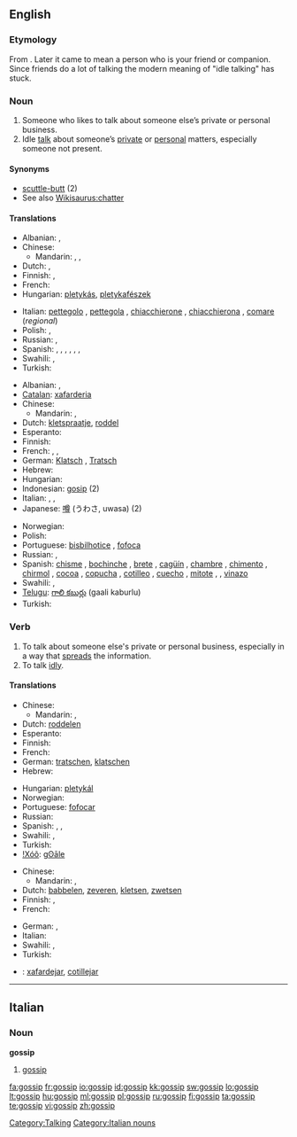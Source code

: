 {{wikipedia|dab=gossip (disambiguation)|gossip}}
==English==

===Etymology===
From {{etyl|ang}} {{term|godsibb|lang=ang||godparent}}. Later it came to mean a person who is your friend or companion. Since friends do a lot of talking the modern meaning of "idle talking" has stuck.

===Noun===
{{wikipedia}}
{{en-noun}}

# Someone who likes to talk about someone else’s private or personal business.
# Idle [[talk]] about someone’s [[private]] or [[personal]] matters, especially someone not present.

====Synonyms====
* [[scuttle-butt]] (2)
* See also [[Wikisaurus:chatter]]

====Translations====
{{trans-top|person}}
* Albanian: {{t-|sq|thashethemexhi|m|xs=Albanian}}, {{t+|sq|çuçurjar|m|xs=Albanian}}
* Chinese:
** Mandarin: {{t|cmn|愛說閒話的人|sc=Hani}}, {{t|cmn|爱说闲话的人|tr=ài shuō xiánhuà de rén|sc=Hani}}, {{t|cmn|八卦的人|tr=bāguà de rén|sc=Hani}}
* Dutch: {{t+|nl|roddelaar|m}}, {{t+|nl|roddelaarster|f}}
* Finnish: {{t|fi|juoruilija}},  {{t-|fi|juorukello}}
* French: {{t+|fr|commère|f}}
* Hungarian: [[pletykás]], [[pletykafészek]]
{{trans-mid}}
* Italian: [[pettegolo]] {{m}},  [[pettegola]] {{f}}, [[chiacchierone]] {{m}}, [[chiacchierona]] {{f}}, [[comare]] {{f}} (''regional'')
* Polish: {{t+|pl|plotkarz|m}}, {{t+|pl|plotkarka|f}}
* Russian: {{t|ru|сплетник|m|tr=spl'étnik}}, {{t|ru|сплетница|m|tr=spl'étnica}}
* Spanish: {{t|es|chismoso|m}}, {{t|es|chismosa|f}} {{italbrac|especially Latin America}}, {{t|es|copuchento|m}} {{italbrac|Chile|colloquial}}, {{t|es|argüendero|m}}, {{t|es|argüendera|f}} {{italbrac|Mexico|colloquial}},  {{t-|es|alcahuete|m}},  {{t|es|cotilla|m|f}}
* Swahili: {{t+|sw|tetesi|xs=Swahili}},  {{t+|sw|fitina|xs=Swahili}}
* Turkish: {{t+|tr|dedikoducu}}
{{trans-bottom}}

{{trans-top|idle talk}}
* Albanian: {{t-|sq|thashetheme|f|xs=Albanian}}, {{t+|sq|çuçurimë|f|xs=Albanian}}
* [[Catalan]]: [[xafarderia]] {{f}}
* Chinese:
** Mandarin: {{t-|cmn|閒話|sc=Hani}}, {{t-|cmn|闲话|tr=xiánhuá|sc=Hani}}
* Dutch: [[kletspraatje]], [[roddel]]
* Esperanto: {{t-|eo|klaĉo|xs=Esperanto}}
* Finnish: {{t-|fi|juoru}}
* French: {{t+|fr|commérage}},  {{t|fr|ragot}},  {{t|fr|cancan}}
* German: [[Klatsch]] {{m}}, [[Tratsch]] {{m}}
* Hebrew: {{t-|he|רכילות|f|tr=rehilut}}
* Hungarian: {{t+|hu|pletyka}}
* Indonesian: [[gosip]] (2)
* Italian: {{t+|it|pettegolezzo|m}}, {{t-|it|chiacchera|f}}, {{t+|it|diceria|f}}
* Japanese: [[噂]] (うわさ, uwasa) (2)
{{trans-mid}}
* Norwegian: {{t|no|sladder|n}}
* Polish: {{t+|pl|plotka|f}}
* Portuguese: [[bisbilhotice]] {{f}},  [[fofoca]] {{f}} {{italbrac|Brazil}}
* Russian: {{t|ru|сплетни|f|p||tr=spl'étni}}, {{t|ru|слухи|m|p|tr=slúxi}}
* Spanish: [[chisme]] {{m}} {{italbrac|especially Latin America}}, [[bochinche]] {{m}} {{italbrac|Colombian Atlantic Coast|Dominican Republic|Panama|Puerto Rico - colloquial}}, [[brete]] {{f}} {{italbrac|Cuba|colloquial}},   [[cagüín]] {{m}} {{italbrac|Chile|colloquial}}, [[chambre]] {{m}} {{italbrac|El Salvador|Honduras - colloquial}},  [[chimento]] {{m}} {{italbrac|Argentina|Uruguay - colloquial}}, [[chirmol]] {{m}} {{italbrac|Guatemala|colloquial}}, [[cocoa]] {{f}} {{italbrac|Panama|colloquial}},  [[copucha]] {{f}} {{italbrac|Chile|colloquial}},  [[cotilleo]] {{m}} {{italbrac|Spain}}, [[cuecho]] {{m}} {{italbrac|Nicaragua|colloquial}}, [[mitote]] {{m}}, {{t-|es|argüende|m}} {{italbrac|Mexico|colloquial}}, [[vinazo]] {{m}} {{italbrac|Costa Rica|colloquial}}
* Swahili: {{t+|sw|tetesi|xs=Swahili}},  {{t+|sw|fitina|xs=Swahili}}
* [[Telugu]]: [[గాలి కబుర్లు]] (gaali kaburlu)
* Turkish: {{t+|tr|dedikodu}}
{{trans-bottom}}

===Verb===
{{en-verb|gossips|'''[[gossiping]]''' ''or'' '''[[gossipping]]'''|'''[[gossiped]]''' ''or'' '''[[gossipped]]'''}}

# To talk about someone else's private or personal business, especially in a way that [[spread]]s the information.
# To talk [[idly]].

====Translations====
{{trans-top|to talk about someone else's private or personal business}}
* Chinese:
** Mandarin: {{t|cmn|說閒話|sc=Hani}}, {{t|cmn|说闲话|tr=shuō xiánhuà|sc=Hani}}
* Dutch: [[roddelen]]
* Esperanto: {{t|eo|klaĉi}}
* Finnish: {{t-|fi|juoruta}}
* French: {{t+|fr|commérer}}
* German: [[tratschen]], [[klatschen]]
* Hebrew: {{t-|he|לרכל}}
{{trans-mid}}
* Hungarian: [[pletykál]]
* Norwegian: {{t|no|sladre}}
* Portuguese: [[fofocar]] {{qualifier|Brazil}}
* Russian: {{t|ru|сплетничать|tr=spl'étničat'}} {{impf}}
* Spanish: {{t-|es|chismear}},  {{t-|es|cotillear}},  {{t-|es|chismorrear}}
* Swahili: {{t+|sw|fakachi|xs=Swahili}},  {{t+|sw|fitina|xs=Swahili}}
* Turkish: {{t|tr|dedikodu yapmak}}
* [[!Xóõ]]: [[gʘāle]]
{{trans-bottom}}

{{trans-top|to talk idly}}
* Chinese:
** Mandarin: {{t|cmn|說閒聊|sc=Hani}}, {{t|cmn|说闲聊|tr=shuō xiánliáo|sc=Hani}}
* Dutch: [[babbelen]], [[zeveren]], [[kletsen]], [[zwetsen]]
* Finnish: {{t+|fi|jutella}},  {{t-|fi|juoruilla}}
* French: {{t+|fr|bavarder}}
{{trans-mid}}
* German: {{t+|de|klatschen}}, {{t+|de|schwatzen}}
* Italian: {{t|it|chiaccherare}}
* Swahili: {{t+|sw|fakachi|xs=Swahili}},  {{t+|sw|fitina|xs=Swahili}}
* Turkish: {{t|tr|çene çalmak}}
{{trans-bottom}}

{{checktrans-top}}
* {{ttbc|Catalan}}: [[xafardejar]], [[cotillejar]]
{{checktrans-bottom}}

[[Category:Talking]]

----

==Italian==

===Noun===
'''gossip''' {{m|inv}}

# [[#English|gossip]]

[[Category:Italian nouns]]

[[fa:gossip]]
[[fr:gossip]]
[[io:gossip]]
[[id:gossip]]
[[kk:gossip]]
[[sw:gossip]]
[[lo:gossip]]
[[lt:gossip]]
[[hu:gossip]]
[[ml:gossip]]
[[pl:gossip]]
[[ru:gossip]]
[[fi:gossip]]
[[ta:gossip]]
[[te:gossip]]
[[vi:gossip]]
[[zh:gossip]]